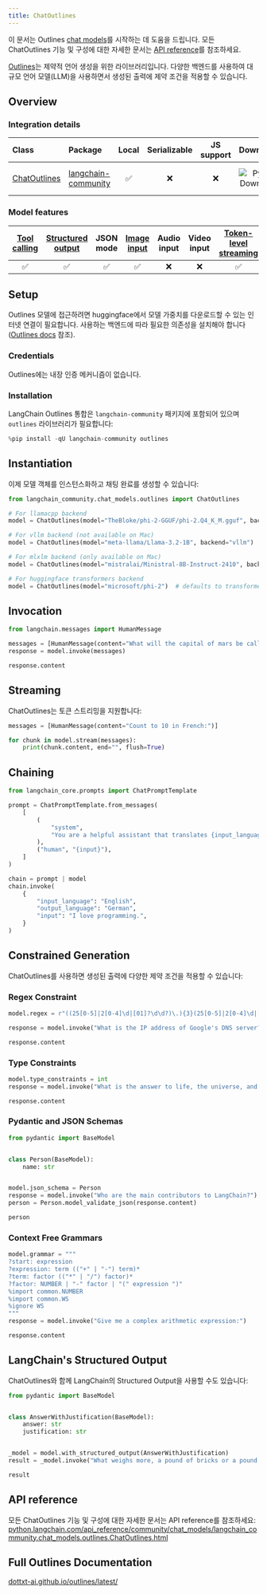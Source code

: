 ```yaml
---
title: ChatOutlines
---
```


이 문서는 Outlines [chat models](/oss/langchain/models/)를 시작하는 데 도움을 드립니다. 모든 ChatOutlines 기능 및 구성에 대한 자세한 문서는 [API reference](https://python.langchain.com/api_reference/community/chat_models/langchain_community.chat_models.outlines.ChatOutlines.html)를 참조하세요.

[Outlines](https://github.com/outlines-dev/outlines)는 제약적 언어 생성을 위한 라이브러리입니다. 다양한 백엔드를 사용하여 대규모 언어 모델(LLM)을 사용하면서 생성된 출력에 제약 조건을 적용할 수 있습니다.

## Overview

### Integration details

| Class | Package | Local | Serializable | JS support | Downloads | Version |
| :--- | :--- | :---: | :---: |  :---: | :---: | :---: |
| [ChatOutlines](https://python.langchain.com/api_reference/community/chat_models/langchain_community.chat_models.outlines.ChatOutlines.html) | [langchain-community](https://python.langchain.com/api_reference/community/index.html) | ✅ | ❌ | ❌ | ![PyPI - Downloads](https://img.shields.io/pypi/dm/langchain-community?style=flat-square&label=%20) | ![PyPI - Version](https://img.shields.io/pypi/v/langchain-community?style=flat-square&label=%20) |

### Model features

| [Tool calling](/oss/langchain/tools) | [Structured output](/oss/langchain/structured-output) | JSON mode | [Image input](/oss/langchain/messages#multimodal) | Audio input | Video input | [Token-level streaming](/oss/langchain/streaming/) | Native async | [Token usage](/oss/langchain/models#token-usage) | [Logprobs](/oss/langchain/models#log-probabilities) |
| :---: | :---: | :---: | :---: |  :---: | :---: | :---: | :---: | :---: | :---: |
| ✅ | ✅ | ✅ | ✅ | ❌ | ❌ | ✅ | ❌ | ❌ | ❌ |

## Setup

Outlines 모델에 접근하려면 huggingface에서 모델 가중치를 다운로드할 수 있는 인터넷 연결이 필요합니다. 사용하는 백엔드에 따라 필요한 의존성을 설치해야 합니다 ([Outlines docs](https://dottxt-ai.github.io/outlines/latest/installation/) 참조).

### Credentials

Outlines에는 내장 인증 메커니즘이 없습니다.

### Installation

LangChain Outlines 통합은 `langchain-community` 패키지에 포함되어 있으며 `outlines` 라이브러리가 필요합니다:

```python
%pip install -qU langchain-community outlines
```

## Instantiation

이제 모델 객체를 인스턴스화하고 채팅 완료를 생성할 수 있습니다:

```python
from langchain_community.chat_models.outlines import ChatOutlines

# For llamacpp backend
model = ChatOutlines(model="TheBloke/phi-2-GGUF/phi-2.Q4_K_M.gguf", backend="llamacpp")

# For vllm backend (not available on Mac)
model = ChatOutlines(model="meta-llama/Llama-3.2-1B", backend="vllm")

# For mlxlm backend (only available on Mac)
model = ChatOutlines(model="mistralai/Ministral-8B-Instruct-2410", backend="mlxlm")

# For huggingface transformers backend
model = ChatOutlines(model="microsoft/phi-2")  # defaults to transformers backend
```

## Invocation

```python
from langchain.messages import HumanMessage

messages = [HumanMessage(content="What will the capital of mars be called?")]
response = model.invoke(messages)

response.content
```

## Streaming

ChatOutlines는 토큰 스트리밍을 지원합니다:

```python
messages = [HumanMessage(content="Count to 10 in French:")]

for chunk in model.stream(messages):
    print(chunk.content, end="", flush=True)
```

## Chaining

```python
from langchain_core.prompts import ChatPromptTemplate

prompt = ChatPromptTemplate.from_messages(
    [
        (
            "system",
            "You are a helpful assistant that translates {input_language} to {output_language}.",
        ),
        ("human", "{input}"),
    ]
)

chain = prompt | model
chain.invoke(
    {
        "input_language": "English",
        "output_language": "German",
        "input": "I love programming.",
    }
)
```

## Constrained Generation

ChatOutlines를 사용하면 생성된 출력에 다양한 제약 조건을 적용할 수 있습니다:

### Regex Constraint

```python
model.regex = r"((25[0-5]|2[0-4]\d|[01]?\d\d?)\.){3}(25[0-5]|2[0-4]\d|[01]?\d\d?)"

response = model.invoke("What is the IP address of Google's DNS server?")

response.content
```

### Type Constraints

```python
model.type_constraints = int
response = model.invoke("What is the answer to life, the universe, and everything?")

response.content
```

### Pydantic and JSON Schemas

```python
from pydantic import BaseModel


class Person(BaseModel):
    name: str


model.json_schema = Person
response = model.invoke("Who are the main contributors to LangChain?")
person = Person.model_validate_json(response.content)

person
```

### Context Free Grammars

```python
model.grammar = """
?start: expression
?expression: term (("+" | "-") term)*
?term: factor (("*" | "/") factor)*
?factor: NUMBER | "-" factor | "(" expression ")"
%import common.NUMBER
%import common.WS
%ignore WS
"""
response = model.invoke("Give me a complex arithmetic expression:")

response.content
```

## LangChain's Structured Output

ChatOutlines와 함께 LangChain의 Structured Output을 사용할 수도 있습니다:

```python
from pydantic import BaseModel


class AnswerWithJustification(BaseModel):
    answer: str
    justification: str


_model = model.with_structured_output(AnswerWithJustification)
result = _model.invoke("What weighs more, a pound of bricks or a pound of feathers?")

result
```

## API reference

모든 ChatOutlines 기능 및 구성에 대한 자세한 문서는 API reference를 참조하세요: [python.langchain.com/api_reference/community/chat_models/langchain_community.chat_models.outlines.ChatOutlines.html](https://python.langchain.com/api_reference/community/chat_models/langchain_community.chat_models.outlines.ChatOutlines.html)

## Full Outlines Documentation

[dottxt-ai.github.io/outlines/latest/](https://dottxt-ai.github.io/outlines/latest/)
